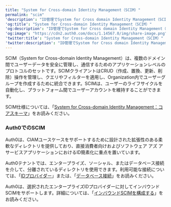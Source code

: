 ---
title: "System for Cross-domain Identity Management（SCIM）"
permalink: "scim"
'description': "ID管理でSystem for Cross domain Identity Management（SCIM）スキーマを使用する方法について説明します。"
'og:title': "System for Cross-domain Identity Management（SCIM）"
'og:description': "ID管理でSystem for Cross domain Identity Management（SCIM）スキーマを使用する方法について説明します。"
'og:image': "https://cdn2.auth0.com/docs/1.14567.0/img/share-image.png"
'twitter:title': "System for Cross-domain Identity Management（SCIM）"
'twitter:description': "ID管理でSystem for Cross domain Identity Management（SCIM）スキーマを使用する方法について説明します。"
---

SCIM（System for Cross-domain Identity Management）は、複数のドメイン間でユーザーデータを安全に管理し、通信するためのアプリケーションレベルのプロトコルのセットです。SCIMクライアントはCRUD（作成、置換、更新、削除）操作を管理し、クエリやフィルターを適用し、Organization内でユーザーグループを作成するために統合できます。SCIMは、ユーザーのライフサイクルを自動化し、プラットフォーム間でユーザーアカウントを維持することができます。

SCIM仕様については、「[System for Cross-domain Identity Management：コアスキーマ](https://datatracker.ietf.org/doc/rfc7643/)」をお読みください。

### Auth0でのSCIM

Auth0は、CIAMユースケースをサポートするために設計された拡張性のある柔軟なディレクトリを提供しており、直接消費者向けおよびソフトウェア アズ ア サービスアプリケーションにおけるID簡素化に重点を置いています。

Auth0テナントでは、エンタープライズ、ソーシャル、またはデータベース接続を介して、分離されているディレクトリを使用できます。利用可能な接続については、「[IDプロバイダー](/docs/ja-jp/authenticate/identity-providers)」または、「[データベース接続](/docs/ja-jp/authenticate/database-connections)」をお読みください。

Auth0は、選択されたエンタープライズIDプロバイダーに対してインバウンドSCIMをサポートします。詳細については、「[インバウンドSCIMを構成する](/docs/ja-jp/authenticate/protocols/scim/configure-inbound-scim)」をお読みください。